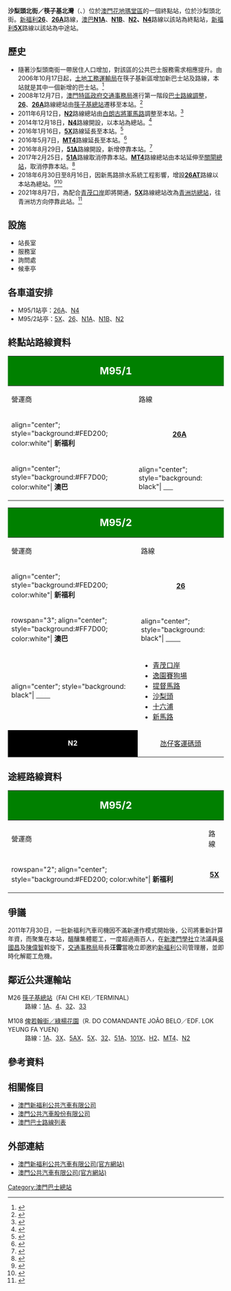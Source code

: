 {{Infobox station/bus
|總站名稱             = 沙梨頭北街／筷子基北灣
|外文名稱             = RUA NORTE DO PATANE／BACIA NORTE DO PATANE
|外文語言             = 葡文
|代表圖像             = RUA NORTE DO PATANE 202110.jpg
|所在地點             = 
|本站編號             = M95
|所在區域             = [[澳門半島|澳門半島]]
|所在分區             = [[花地瑪堂區|花地瑪堂區]]
|所在街道             = 沙梨頭北街
|啟用日期             = 2006年10月17日
|關閉日期             = 
|以本站作為總站路線   = '''[[澳門新福利公共汽車有限公司|新福利]]'''：26、26A<br />'''[[澳巴|澳巴]]'''：N1A、N1B、N2、N4
|途經本站路線         = '''[[澳門新福利公共汽車有限公司|新福利]]'''：5X
|接駁交通工具         = 
|附近主要街道         = 沙梨頭北街、俾若翰街
|附近著名建築物或景點 = 筷子基北灣休憩區
|備註               = 
|佈局圖             =
|}}

'''沙梨頭北街／筷子基北灣'''（{{lang-pt|'''RUA NORTE DO PATANE／BACIA NORTE DO PATANE'''}}、{{lang-en|'''Patane North St.／Patane North Bay'''}}）位於[[澳門|澳門]][[花地瑪堂區|花地瑪堂區]]的一個終點站，位於沙梨頭北街。[[澳門新福利公共汽車有限公司|新福利]]'''[[澳門巴士26路線|26]]'''、'''[[澳門巴士26A路線|26A]]'''路線，[[澳巴|澳巴]]'''[[澳門巴士N1A路線|N1A]]'''、'''[[澳門巴士N1B路線|N1B]]'''、'''[[澳門巴士N2路線|N2]]、[[澳門巴士N4路線|N4]]'''路線以該站為終點站，[[澳門新福利公共汽車有限公司|新福利]]'''[[澳門巴士5X路線|5X]]'''路線以該站為中途站。

== 歷史 ==
*隨著沙梨頭南街一帶居住人口增加，對該區的公共巴士服務需求相應提升。由2006年10月17日起，[[土地工務運輸局|土地工務運輸局]]在筷子基新區增加新巴士站及路線，本站就是其中一個新增的巴士站。<ref>{{Cite web |url=http://www.gcs.gov.mo/showNews.php?DataUcn=22502&PageLang=C |title=新聞局 - 巴士服務將伸延至沙梨頭南北街以配合地區發展 |accessdate=2009-08-19 |archive-date=2016-03-04 |archive-url=https://web.archive.org/web/20160304131711/http://www.gcs.gov.mo/showNews.php?DataUcn=22502&PageLang=C |dead-url=no }}</ref>
*2008年12月7日，[[澳門特區政府|澳門特區政府]][[交通事務局|交通事務局]]進行第一階段[[巴士路線調整|巴士路線調整]]，'''[[澳門巴士26路線|26]]'''、'''[[澳門巴士26A路線|26A]]'''路線總站由[[筷子基總站|筷子基總站]]遷移至本站。<ref>{{Cite web |url=http://www.dsat.gov.mo/show_news.asp?id=633627201364 |title=交通事務局新聞 - 巴士路線重整首階段新增及調整7路線 |accessdate=2009-08-19 |archive-date=2015-02-03 |archive-url=https://web.archive.org/web/20150203171932/http://www.dsat.gov.mo/show_news.asp?id=633627201364 |dead-url=no }}</ref>
*2011年6月12日，'''[[澳門巴士N2路線|N2]]'''路線總站由[[白朗古將軍馬路總站|白朗古將軍馬路]]調整至本站。<ref>{{cite news |title=第四階段巴士路線調整本月12日實施 |url=http://www.dsat.gov.mo/tc/news_detail.aspx?a_id=1207 |publisher=[[交通事務局|交通事務局]] |date=2011年6月4日 |accessdate=2015年2月17日 |archive-date=2015年2月13日 |archive-url=https://web.archive.org/web/20150213210211/http://www.dsat.gov.mo/tc/news_detail.aspx?a_id=1207 |dead-url=no }}</ref>
* 2014年12月18日，'''[[澳門巴士N4路線|N4]]'''路線開設，以本站為總站。<ref>{{cite news |title=配合跨工區通關新安排 N4夜間路線月中下旬開通 |url=http://www.dsat.gov.mo/tc/news_detail.aspx?a_id=2678 |publisher=[[交通事務局|交通事務局]] |date=2014年12月8日 |accessdate=2015年1月27日 |archive-date=2015年6月21日 |archive-url=https://web.archive.org/web/20150621130727/http://www.dsat.gov.mo/tc/news_detail.aspx?a_id=2678 |dead-url=no }}</ref>
* 2016年1月16日，'''[[澳門巴士5X路線|5X]]'''路線延長至本站。<ref>{{cite news|title= 多條巴士路線增班延服務配合市民出行|url= http://www.dsat.gov.mo/bus/tc/bus_news_detail.aspx?a_id=3171|publisher= [[交通事務局|交通事務局]]|date= 2016年1月12日|accessdate= 2016年1月14日|archive-date= 2016年1月29日|archive-url= https://web.archive.org/web/20160129183706/http://www.dsat.gov.mo/bus/tc/bus_news_detail.aspx?a_id=3171|dead-url= no}}</ref>
* 2016年5月7日，'''[[澳門巴士MT4路線|MT4]]'''路線延長至本站。<ref>{{cite news |title=MT4路線巴士周六起擴服務至筷子基及北安 |url=http://www.dsat.gov.mo/bus/tc/bus_news_detail.aspx?a_id=3310 |publisher=交通事務局 |date=02-05-2016 |access-date=2016-05-03 |archive-url=https://web.archive.org/web/20160601224145/http://www.dsat.gov.mo/bus/tc/bus_news_detail.aspx?a_id=3310 |archive-date=2016-06-01 |dead-url=yes }}</ref>
* 2016年8月29日，'''[[澳門巴士51A路線|51A]]'''路線開設，新增停靠本站。<ref>{{cite news |title= 優化北區至離島巴士服務 51A、30X兩路線周一開通 |url= http://www.dsat.gov.mo/bus/tc/bus_news_detail.aspx?a_id=3467 |publisher= [[交通事務局|交通事務局]] |date= 2016-08-27 |accessdate= 2016-08-27 |archive-date= 2016-08-27 |archive-url= https://web.archive.org/web/20160827175400/http://www.dsat.gov.mo/bus/tc/bus_news_detail.aspx?a_id=3467 |dead-url= no }}</ref>
* 2017年2月25日，'''[[澳門巴士51A路線|51A]]'''路線取消停靠本站。'''[[澳門巴士MT4路線|MT4]]'''路線總站由本站延伸至[[關閘總站|關閘總站]]，取消停靠本站。<ref>{{Cite news |title=五條巴士路線周六起調整提升運作效能 |url=http://www.dsat.gov.mo/dsat/news_detail.aspx?data_category=1&a_id=3764 |publisher=[[交通事務局|澳門特別行政區政府交通事務局]] |date=2017-02-23 |accessdate=2017-02-23 |archive-date=2017-02-24 |archive-url=https://web.archive.org/web/20170224052121/http://www.dsat.gov.mo/dsat/news_detail.aspx?data_category=1&a_id=3764 |dead-url=no }}</ref>
* 2018年6月30日至8月16日，因新馬路排水系統工程影響，增設'''[[澳門巴士26AT路線|26AT]]'''路線以本站為總站。<ref>{{cite news |title=新馬路周六起交通改道措施 |url=https://www.gov.mo/zh-hant/news/245784/ |accessdate=2018-06-27 |agency=[[交通事務局|交通事務局]]}}</ref><ref>{{cite news |title=新馬路下午恢復雙向行車 |url=https://www.exmoo.com/article/76513.html |accessdate=2018-08-16 |agency=力報}}</ref>
* 2021年8月7日，為配合[[青茂口岸|青茂口岸]]即將開通，'''[[澳門巴士5X路線|5X]]'''路線總站改為[[青洲坊總站|青洲坊總站]]，往青洲坊方向停靠此站。<ref>{{cite news |title=巴士服務8月分階段調整 |url=https://www.gcs.gov.mo/detail/zh-hant/N21GUfpK9Q;jsessionid=6A979566C92BDBFE5821CA018B398F64.app01?0 |accessdate=2021-07-21 |agency=[[澳門特別行政區新聞局|澳門特別行政區新聞局]]}}</ref>

== 設施 ==
*站長室
*服務室
*詢問處
*候車亭

== 各車道安排 ==
* M95/1站亭：[[澳門巴士26A路線|26A]]、[[澳門巴士N4路線|N4]]
* M95/2站亭：[[澳門巴士5X路線|5X]]、[[澳門巴士26路線|26]]、[[澳門巴士N1A路線|N1A]]、[[澳門巴士N1B路線|N1B]]、[[澳門巴士N2路線|N2]]

== 終點站路線資料 == 
{| width=100% class="wikitable"
! colspan="2" style="background:green; color:white"|<big><big>M95/1</big></big>
! colspan="6" style="background:green; color:white"|<big>沙梨頭北街／筷子基北灣<br>RUA NORTE DO PATANE／BACIA NORTE DO PATANE</big>
|-
! 營運商
! 路線
! 出發地
! 目的地
! 途經地點
! 備註
|-
|align="center"; style="background:#FED200; color:white"| '''新福利'''
|align="center"| '''[[澳門巴士26A路線|26A]]'''
|rowspan="2"; align="center"| '''筷子基北灣'''
|align="center"| [[黑沙海灘總站|黑沙海灘]]
| 
*[[台山街市|台山街市]]
*[[提督馬路|提督馬路]]
*[[紅街市|紅街市]]
*[[沙梨頭|沙梨頭]]
*[[十六浦|十六浦]]
*[[亞美打利庇盧大馬路|新馬路]]
*[[亞馬喇前地總站|亞馬喇前地]]
*[[澳門運動場|澳門運動場]]
*[[排角站|輕軌排角站]]
*[[新濠天地|新濠天地]]
*[[澳門倫敦人|倫敦人]]
*[[石排灣公屋群|石排灣公屋群]]
*[[石排灣郊野公園|石排灣郊野公園]]
*竹灣
| 
|-
|align="center"; style="background:#FF7D00; color:white"| '''澳巴'''
|align="center"; style="background: black"| '''[[澳門巴士N4路線|<span style="color:white">N4</span>]]'''
|align="center"| [[工業園街_(巴士總站)|工業園街]]
|
*[[青茂口岸|青茂口岸]]
*青蔥大廈
|align="center"| '''夜間路線<br>暫停營運'''
|}

{| width=100% class="wikitable"
! colspan="2" style="background:green; color:white"|<big><big>M95/2</big></big>
! colspan="6" style="background:green; color:white"|<big>沙梨頭北街／筷子基北灣<br>RUA NORTE DO PATANE／BACIA NORTE DO PATANE</big>
|-
! 營運商
! 路線
! 出發地
! 目的地
! 途經地點
! 備註
|-
|align="center"; style="background:#FED200; color:white"| '''新福利'''
|align="center"| '''[[澳門巴士26路線|26]]'''
|rowspan="4"; align="center"| '''筷子基北灣'''
|align="center"| [[路環街市_(巴士站)|路環街市]]
|
*[[台山街市|台山街市]]
*[[提督馬路|提督馬路]]
*[[紅街市|紅街市]]
*[[沙梨頭|沙梨頭]]
*[[十六浦|十六浦]]
*[[司打口總站|司打口]]
*下環
*[[澳門旅遊塔|旅遊塔]]
*氹仔海濱休憩區
*[[海洋花園|海洋花園]]
*[[馬會站|輕軌馬會站]]
*[[湖畔大廈總站|湖畔大廈]]
*[[氹仔客運碼頭_(巴士總站)|氹仔客運碼頭]]
*[[澳門機場總站|澳門機場]]
*[[澳門科技大學|科大]]
*[[新濠天地|新濠天地]]
*[[澳門倫敦人|倫敦人]]
*[[石排灣公屋群|石排灣公屋]]
*[[石排灣郊野公園|石排灣郊野公園]]
| 
|-
|rowspan="3"; align="center"; style="background:#FF7D00; color:white"| '''澳巴'''
|align="center"; style="background: black"| '''[[澳門巴士N1A路線|<span style="color:white">N1A</span>]]'''
|rowspan="2"; align="center"| ↺ [[亞馬喇前地總站|亞馬喇前地]]
|
*[[青茂口岸|青茂口岸]]
*[[台山街市|台山街市]]
*巴波沙大馬路
*[[祐漢街市|祐漢街市]]
*[[黑沙環|黑沙環]]
*[[外港碼頭總站|外港碼頭]]
*[[宋玉生廣場|宋玉生廣場]]
*[[城市日前地|城市日前地]]
|rowspan="2"; align="center"| '''循環夜間路線'''
|-
|align="center"; style="background: black"| '''[[澳門巴士N1B路線|<span style="color:white">N1B</span>]]'''
|
*[[青茂口岸|青茂口岸]]
*[[逸園賽狗場_(澳門)|逸園賽狗場]]
*[[提督馬路|提督馬路]]
*[[沙梨頭|沙梨頭]]
*[[十六浦|十六浦]]
*[[亞美打利庇盧大馬路|新馬路]]
|-
|align="center" style="background: black"| '''[[澳門巴士N2路線|<span style="color:white">N2</span>]]'''
|align="center"| [[氹仔客運碼頭_(巴士總站)|氹仔客運碼頭]]
|
*[[青茂口岸|青茂口岸]]
*[[台山街市|台山街市]]
*[[提督馬路|提督馬路]]
*[[高士德大馬路|高士德]]
*[[澳門漁人碼頭|漁人碼頭]]
*[[澳門文化中心|文化中心]]
*[[城市日前地|城市日前地]]
*[[亞馬喇前地總站|亞馬喇前地]]
*[[南灣湖_(澳門)|南灣湖]]
*[[旅遊塔/行車隧道|旅遊塔]]
*[[氹仔中央公園|氹仔中央公園]]
*[[花城公園|花城公園]]
*[[湖畔大廈總站|湖畔大廈]]
*氹仔茵景園
|align="center"| '''夜間路線'''
|}

== 途經路線資料 ==
{| width=100% class="wikitable"
! colspan="2" style="background:green; color:white"|<big><big>M95/2</big></big>
! colspan="6" style="background:green; color:white"|<big>沙梨頭北街／筷子基北灣<br>RUA NORTE DO PATANE／BACIA NORTE DO PATANE</big>
|-
! 營運商
! 路線
! 出發地
! 目的地
! 途經地點
! 備註
|-
|rowspan="2"; align="center"; style="background:#FED200; color:white"| '''新福利'''
|align="center"| '''[[澳門巴士5X路線|5X]]'''
|align="center"| ↺ [[皇朝_(澳門)|皇朝]]
|align="center"| [[青洲坊總站|青洲坊]] 
|
|align="center"| '''循環快線<br>只於星期一至五尖峰時段服務<br>例假日及公眾假期停駛'''
|}

== 爭議 ==
2011年7月30日，一批新福利汽車司機因不滿新運作模式開始後，公司將重新計算年資，而聚集在本站，醞釀集體罷工，一度超過兩百人，在[[新澳門學社|新澳門學社]]立法議員[[吳國昌|吳國昌]]及[[陳偉智|陳偉智]]斡旋下，[[交通事務局|交通事務局]]局長'''汪雲'''當晚立即邀約[[新福利|新福利]]公司管理層，並即時化解罷工危機。

== 鄰近公共運輸站 ==
; M26 [[筷子基總站|筷子基總站]]（FAI CHI KEI／TERMINAL）
: 路線：[[澳門巴士1A路線|1A]]、[[澳門巴士4路線|4]]、[[澳門巴士32路線|32]]、[[澳門巴士33路線|33]]

; M108 [[俾若翰街／綠楊花園_(巴士站)|俾若翰街／綠楊花園]]（R. DO COMANDANTE JOÃO BELO／EDF. LOK YEUNG FA YUEN）
:路線：[[澳門巴士1A路線|1A]]、[[澳門巴士3X路線|3X]]、[[澳門巴士5AX路線|5AX]]、[[澳門巴士5X路線|5X]]、[[澳門巴士32路線|32]]、[[澳門巴士51A路線|51A]]、[[澳門巴士101X路線|101X]]、[[澳門巴士H2路線|H2]]、[[澳門巴士MT4路線|MT4]]、[[澳門巴士N2路線|N2]]

==參考資料==
{{reflist}}

== 相關條目 ==
* [[澳門新福利公共汽車有限公司|澳門新福利公共汽車有限公司]]
* [[澳門公共汽車股份有限公司|澳門公共汽車股份有限公司]]
* [[澳門巴士路線列表|澳門巴士路線列表]]

== 外部連結 ==
*[http://www.transmac.com.mo/ 澳門新福利公共汽車有限公司(官方網站)] {{Wayback|url=http://www.transmac.com.mo/ |date=20100310023129 }}
*[http://www.tcm.com.mo/ 澳門公共汽車有限公司(官方網站)] {{Wayback|url=http://www.tcm.com.mo/ |date=20090227080458 }}
{{澳門巴士總站列表}}

[[Category:澳門巴士總站|Category:澳門巴士總站]]